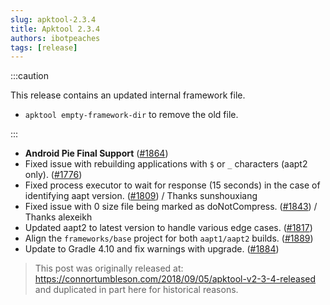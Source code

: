 ```yaml
---
slug: apktool-2.3.4
title: Apktool 2.3.4
authors: ibotpeaches
tags: [release]
---
```


:::caution

This release contains an updated internal framework file.

- `apktool empty-framework-dir` to remove the old file.

:::

- **Android Pie Final Support** ([#1864](https://github.com/iBotPeaches/Apktool/issues/1864))
- Fixed issue with rebuilding applications with `$` or `_` characters (aapt2 only). ([#1776](https://github.com/iBotPeaches/Apktool/issues/1776))
- Fixed process executor to wait for response (15 seconds) in the case of identifying aapt version. ([#1809](https://github.com/iBotPeaches/Apktool/issues/1809)) / Thanks sunshouxiang
- Fixed issue with 0 size file being marked as doNotCompress. ([#1843](https://github.com/iBotPeaches/Apktool/issues/1843)) / Thanks alexeikh
- Updated aapt2 to latest version to handle various edge cases. ([#1817](https://github.com/iBotPeaches/Apktool/issues/1817))
- Align the `frameworks/base` project for both `aapt1/aapt2` builds. ([#1889](https://github.com/iBotPeaches/Apktool/issues/1889))
- Update to Gradle 4.10 and fix warnings with upgrade. ([#1884](https://github.com/iBotPeaches/Apktool/issues/1884))

> This post was originally released at: https://connortumbleson.com/2018/09/05/apktool-v2-3-4-released and duplicated in part here for historical reasons.
